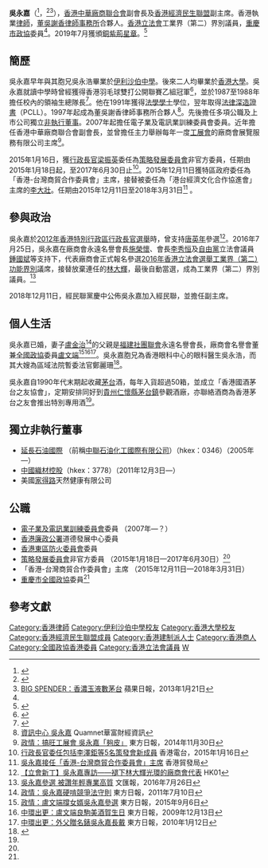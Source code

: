 {{Infobox_officeholder
| honorific-prefix = [[尊敬的#香港|The Honourable]]
|name = 吳永嘉
| native_name = Jimmy Ng Wing-ka
| native_name_lang = en
| honorific-suffix = [[銅紫荊星章|BBS]] [[太平紳士|JP]] 議員
|nickname = 吳戴咪 <ref>{{cite web|url= http://hk.apple.nextmedia.com/news/art/20161112/19831420|title= 新議員「吳戴咪」好叻仔 耳筒當咪用|accessdate= 2016-11-12|archive-date= 2016-11-12|archive-url= https://web.archive.org/web/20161112212916/http://hk.apple.nextmedia.com/news/art/20161112/19831420|dead-url= no}}</ref>
|image = Ng Wing-ka 2019 (cropped).jpg
|office = [[File:Legco.svg|20px]] [[香港立法會|香港立法會]][[香港立法會議員列表|議員]]
|term_start = 2016年10月1日
|term_end =
|sex            = 男
| predecessor   = [[林大輝|林大輝]]
| successor     = 
|constituency=[[工業界（第二）功能界別|工業界（第二）]]
|birth_date= {{birth_date_and_age|1969|6|17}}
|birth_place= {{HKG-1959}}
|政黨 = {{BPA/short}}
|occupation = 
|educate=
* [[伊利沙伯中學|伊利沙伯中學]]<ref>{{web reference|URL=http://hk.on.cc/hk/bkn/cnt/news/20171129/bkn-20171129154401098-1129_00822_001.html|title=政Whats噏：師弟妹遊立會　Jimmy呻拉布阻短聚|work=東網|year=2017年|date=11月29日|accessdate=2018-03-05|archive-date=2018-03-05|archive-url=https://web.archive.org/web/20180305202532/http://hk.on.cc/hk/bkn/cnt/news/20171129/bkn-20171129154401098-1129_00822_001.html|dead-url=no}}</ref>
* [[香港大學|香港大學]][[法學學士|法學學士]]
|past=
* [[香港中華廠商聯合會|香港中華廠商聯合會]]副會長
}}

'''吳永嘉'''{{BBS}}{{JP}}（{{lang-en|Jimmy Ng Wing-ka}}<ref>{{Cite web |url=http://www.cpu.gov.hk/doc/tc/commission_strategic_development/csd_bio20150904.pdf |title=發展委員會委員簡介 |access-date=2016-09-06 |archive-url=https://web.archive.org/web/20160917035808/http://www.cpu.gov.hk/doc/tc/commission_strategic_development/csd_bio20150904.pdf |archive-date=2016-09-17 |dead-url=yes }}</ref>，{{bd|1969年|6月17日||}}<ref name="cqzx1">{{Cite web |url=http://www.cqzx.gov.cn/list/listwyml_wy_show.aspx?class=%E9%87%8D%E5%BA%86%E6%94%BF%E5%8D%8F%E5%A7%94%E5%91%98%E4%BF%A1%E6%81%AF&type=4&id=817 |title=中国人民政治协商会议重庆市委员会 |accessdate=2016-09-06 |archive-date=2016-09-09 |archive-url=https://archive.is/20160909012705/http://www.cqzx.gov.cn/list/listwyml_wy_show.aspx?class=%E9%87%8D%E5%BA%86%E6%94%BF%E5%8D%8F%E5%A7%94%E5%91%98%E4%BF%A1%E6%81%AF&type=4&id=817 |dead-url=no }}</ref><ref name="apple1">[http://hk.apple.nextmedia.com/financeestate/art/20130121/18141066 BIG SPENDER：香濃玉液數茅台] {{Wayback|url=http://hk.apple.nextmedia.com/financeestate/art/20130121/18141066 |date=20160913023049 }} 蘋果日報，2013年1月21日</ref>），[[香港中華廠商聯合會|香港中華廠商聯合會]]副會長及[[香港經濟民生聯盟|香港經濟民生聯盟]]副主席。香港執業[[律師|律師]]，[[董吳謝香律師事務所|董吳謝香律師事務所]]合夥人。[[香港立法會|香港立法會]]工業界（第二）界別議員，[[重慶市|重慶市]][[政協|政協]]委員<ref name="cqzx1"/>。2019年7月獲頒[[銅紫荊星章|銅紫荊星章]]。<ref>{{cite web |url=http://www.takungpao.com.hk/news/232109/2019/0701/313082.html |title=2019年特區授勳名單（399人） |publisher=大公報 |date=2019-07-01 |accessdate=2020-10-05 |archive-date=2020-11-02 |archive-url=https://web.archive.org/web/20201102145107/http://www.takungpao.com.hk/news/232109/2019/0701/313082.html |dead-url=no }}</ref>

==簡歷==
吳永嘉早年與其胞兄吳永浩畢業於[[伊利沙伯中學|伊利沙伯中學]]。後來二人均畢業於[[香港大學|香港大學]]。吳永嘉就讀中學時曾經獲得香港羽毛球雙打公開聯賽乙組冠軍<ref>{{web reference|URL=http://hk.on.cc/hk/bkn/cnt/news/20170201/bkn-20170201173008771-0201_00822_001.html|title=政Whats噏：吳永嘉差啲踏上星途做歌手|work=東網|year=2017年|date=2月1日|accessdate=2018-03-05|archive-date=2017-06-17|archive-url=https://web.archive.org/web/20170617072603/http://hk.on.cc/hk/bkn/cnt/news/20170201/bkn-20170201173008771-0201_00822_001.html|dead-url=no}}</ref>，並於1987至1988年擔任校內的領袖生總隊長<ref name="Tribute to Queen Elizabeth School 2014">{{Cite web |url=http://qesaausa.org/sites/default/files/news/Tribute%20to%20QES%202014.pdf |title=伊利沙伯中學《Tribute to Queen Elizabeth School 2014》第73頁〈Head Boys and Head Girls〉，2014年 |access-date=2018-03-05 |archive-url=https://web.archive.org/web/20160913215818/http://qesaausa.org/sites/default/files/news/Tribute%20to%20QES%202014.pdf |archive-date=2016-09-13 |dead-url=yes }}</ref>。他在1991年獲得[[法學學士|法學學士]]學位，翌年取得[[法律深造證書|法律深造證書]]（PCLL）。1997年起成為董吳謝香律師事務所合夥人<ref>[https://www.quamnet.com/peopleSearchDetail.action?ppId=34377 資訊中心 吳永嘉] {{Wayback|url=https://www.quamnet.com/peopleSearchDetail.action?ppId=34377 |date=20170111121703 }} Quamnet華富財經資訊</ref>。先後擔任多項公職及上市公司獨立[[非執行董事|非執行董事]]。2007年起擔任電子業及電訊業訓練委員會委員。近年擔任香港中華廠商聯合會副會長，並曾擔任主力舉辦每年一度[[工展會|工展會]]的廠商會展覽服務有限公司主席<ref>[http://orientaldaily.on.cc/cnt/news/20141130/00176_095.html 政情：搞旺工展會 吳永嘉「夠皮」] {{Wayback|url=http://orientaldaily.on.cc/cnt/news/20141130/00176_095.html |date=20160919061248 }} 東方日報，2014年11月30日</ref>。

2015年1月16日，獲[[行政長官|行政長官]][[梁振英|梁振英]]委任為[[策略發展委員會|策略發展委員會]]非官方委員，任期由2015年1月18日起，至2017年6月30日止<ref name="rthk1">[http://rthk.hk/rthk/news/expressnews/20150116/news_20150116_55_1069510.htm 行政長官委任包括李澤鉅等5名策發會新成員] {{Wayback|url=http://rthk.hk/rthk/news/expressnews/20150116/news_20150116_55_1069510.htm |date=20160917153512 }} 香港電台，2015年1月16日</ref>。2015年12月11日獲特區政府委任為「香港-台灣商貿合作委員會」主席，接替被委任為「港台經濟文化合作協進會」主席的[[李大壯|李大壯]]。任期由2015年12月11日至2018年3月31日<ref>[http://mediaroom.hktdc.com/tc/pressrelease/detail/17203/%E5%90%B3%E6%B0%B8%E5%98%89%E6%8E%A5%E4%BB%BB%E3%80%8C%E9%A6%99%E6%B8%AF-%E5%8F%B0%E7%81%A3%E5%95%86%E8%B2%BF%E5%90%88%E4%BD%9C%E5%A7%94%E5%93%A1%E6%9C%83%E3%80%8D%E4%B8%BB%E5%B8%AD 吳永嘉接任「香港-台灣商貿合作委員會」主席] {{Wayback|url=http://mediaroom.hktdc.com/tc/pressrelease/detail/17203/%E5%90%B3%E6%B0%B8%E5%98%89%E6%8E%A5%E4%BB%BB%E3%80%8C%E9%A6%99%E6%B8%AF-%E5%8F%B0%E7%81%A3%E5%95%86%E8%B2%BF%E5%90%88%E4%BD%9C%E5%A7%94%E5%93%A1%E6%9C%83%E3%80%8D%E4%B8%BB%E5%B8%AD |date=20170111122038 }} 香港貿發局</ref> 。

==參與政治==
吳永嘉於[[2012年香港特別行政區行政長官選舉|2012年香港特別行政區行政長官選舉]]時，曾支持[[唐英年|唐英年]]參選<ref>[http://www.hk01.com/%E7%AB%8B%E6%B3%95%E6%9C%83%E9%81%B8%E8%88%89/37926/-%E7%AB%8B%E6%9C%83%E6%96%B0%E4%B8%81-%E5%90%B3%E6%B0%B8%E5%98%89%E5%B0%88%E8%A8%AA-%E8%A4%AA%E4%B8%8B%E6%9E%97%E5%A4%A7%E8%BC%9D%E5%85%89%E7%92%B0%E7%9A%84%E5%BB%A0%E5%95%86%E6%9C%83%E4%BB%A3%E8%A1%A8 【立會新丁】吳永嘉專訪——褪下林大輝光環的廠商會代表] HK01</ref>。2016年7月25日，吳永嘉在廠商會永遠名譽會長[[施榮懷|施榮懷]]、會長[[李秀恒|李秀恒]]及[[自由黨|自由黨]]立法會議員[[鍾國斌|鍾國斌]]等支持下，代表廠商會正式報名參選[[2016年香港立法會選舉|2016年香港立法會選舉]][[工業界（第二）功能界別|工業界（第二）功能界別]]議席，接替放棄連任的[[林大輝|林大輝]]，最後自動當選，成為工業界（第二）界別議員。<ref>[http://paper.wenweipo.com/2016/07/26/YO1607260003.htm 吳永嘉參選 被讚年輕專業高質] {{Wayback|url=http://paper.wenweipo.com/2016/07/26/YO1607260003.htm |date=20160729142237 }} 文匯報，2016年7月26日</ref>

2018年12月11日，經民聯黨慶中公佈吳永嘉加入經民聯，並擔任副主席。

==個人生活==
吳永嘉已婚，妻子[[盧金治|盧金治]]<ref>[http://orientaldaily.on.cc/cnt/news/20110710/00176_084.html 政情：吳永嘉硬啃競爭法守則] {{Wayback|url=http://orientaldaily.on.cc/cnt/news/20110710/00176_084.html |date=20170111153425 }} 東方日報，2011年7月10日</ref>的父親是[[福建社團聯會|福建社團聯會]]永遠名譽會長，廠商會名譽會董兼[[全國政協|全國政協]]委員[[盧文端|盧文端]]<ref>[http://orientaldaily.on.cc/cnt/news/20150906/00176_134.html 政情：盧文端撐女婿吳永嘉參選] {{Wayback|url=http://orientaldaily.on.cc/cnt/news/20150906/00176_134.html |date=20160919061738 }} 東方日報，2015年9月6日</ref><ref>[http://orientaldaily.on.cc/cnt/news/20091213/00176_088.html 中環出更：盧文端良駒美酒賀生日] {{Wayback|url=http://orientaldaily.on.cc/cnt/news/20091213/00176_088.html |date=20170111153418 }} 東方日報，2009年12月13日</ref><ref>[http://orientaldaily.on.cc/cnt/news/20100112/00176_088.html 中環出更：外父贈名錶吳永嘉長戴] {{Wayback|url=http://orientaldaily.on.cc/cnt/news/20100112/00176_088.html |date=20170111214351 }} 東方日報，2010年1月12日</ref>。吳永嘉胞兄為香港眼科中心的眼科醫生吳永浩，而其大嫂為區域法院暫委法官鄭麗珊<ref>{{web reference|URL=https://hk.news.appledaily.com/local/realtime/article/20161227/56099628|title=【李八方online】吳永嘉阿嫂原來係暫委法官|work=香港蘋果日報|year=2016年|date=12月27日|accessdate=2018-03-05|archive-date=2018-03-05|archive-url=https://web.archive.org/web/20180305202527/https://hk.news.appledaily.com/local/realtime/article/20161227/56099628|dead-url=no}}</ref>。

吳永嘉自1990年代末期起收藏[[茅台|茅台]]酒，每年入貨超過50箱，並成立「香港國酒茅台之友協會」，定期安排同好到[[貴州|貴州]][[仁懷縣|仁懷縣]][[茅台鎮|茅台鎮]]參觀酒廠，亦聯絡酒商為香港茅台之友會推出特別專用酒<ref name="apple1"/>。

==獨立非執行董事==
*[[延長石油國際|延長石油國際]] （前稱[[中聯石油化工國際有限公司|中聯石油化工國際有限公司]]）（hkex：0346）（2005年—）
*[[中國織材控股|中國織材控股]]（hkex：3778）（2011年12月3日—）
*美國[[家得路|家得路]]天然健康有限公司

==公職==
*[[電子業及電訊業訓練委員會|電子業及電訊業訓練委員會]]委員 （2007年—？）
*[[香港廉政公署|香港廉政公署]]道德發展中心委員
*[[香港東區防火委員會|香港東區防火委員會]]委員
*[[策略發展委員會|策略發展委員會]]非官方委員 （2015年1月18日—2017年6月30日）<ref name="rthk1"/>
*「香港-台灣商貿合作委員會」主席 （2015年12月11日—2018年3月31日）
*[[重慶市|重慶市]][[全國政協|全國政協]]委員<ref name="cqzx1"/>

==參考文獻==
{{reflist}}

{{香港特別行政區第六屆立法會議員}}
{{香港特別行政區第七屆立法會議員}}
[[Category:香港律師|Category:香港律師]]
[[Category:伊利沙伯中學校友|Category:伊利沙伯中學校友]]
[[Category:香港大學校友|Category:香港大學校友]]
[[Category:香港經濟民生聯盟成員|Category:香港經濟民生聯盟成員]]
[[Category:香港建制派人士|Category:香港建制派人士]]
[[Category:香港商人|Category:香港商人]]
[[Category:全國政協香港委員|Category:全國政協香港委員]]
[[Category:香港立法會議員|Category:香港立法會議員]]
[[Category:吳姓|W]]